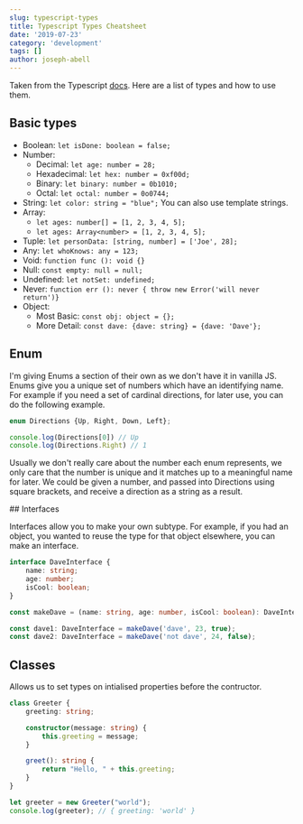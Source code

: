 ```yaml
---
slug: typescript-types
title: Typescript Types Cheatsheet
date: '2019-07-23'
category: 'development'
tags: []
author: joseph-abell
---
```


Taken from the Typescript [docs](https://www.typescriptlang.org/docs/handbook/basic-types.html).
Here are a list of types and how to use them.

## Basic types

* Boolean: `let isDone: boolean = false;`
* Number:
  * Decimal: `let age: number = 28;`
  * Hexadecimal: `let hex: number = 0xf00d;`
  * Binary: `let binary: number = 0b1010;`
  * Octal: `let octal: number = 0o0744;`
* String: `let color: string = "blue";` You can also use template strings.
* Array:
  * `let ages: number[] = [1, 2, 3, 4, 5];`
  * `let ages: Array<number> = [1, 2, 3, 4, 5];`
* Tuple: `let personData: [string, number] = ['Joe', 28];`
* Any: `let whoKnows: any = 123;`
* Void: `function func (): void {}`
* Null: `const empty: null = null;`
* Undefined: `let notSet: undefined;`
* Never: `function err (): never { throw new Error('will never return')}`
* Object:
  * Most Basic: `const obj: object = {};`
  * More Detail: `const dave: {dave: string} = {dave: 'Dave'};`

## Enum

I'm giving Enums a section of their own as we don't have it in vanilla JS.
Enums give you a unique set of numbers which have an identifying name. For
example if you need a set of cardinal directions, for later use, you can
do the following example.

```ts
enum Directions {Up, Right, Down, Left};

console.log(Directions[0]) // Up
console.log(Directions.Right) // 1

```

Usually we don't really care about the number each enum represents, we only care
that the number is unique and it matches up to a meaningful name for later. We could
be given a number, and passed into Directions using square brackets, and receive a
direction as a string as a result.

## Interfaces

Interfaces allow you to make your own subtype. For example, if you had an object, you wanted to
reuse the type for that object elsewhere, you can make an interface.

```ts
interface DaveInterface {
    name: string;
    age: number;
    isCool: boolean;
}

const makeDave = (name: string, age: number, isCool: boolean): DaveInterface => ({name, age, isCool});

const dave1: DaveInterface = makeDave('dave', 23, true);
const dave2: DaveInterface = makeDave('not dave', 24, false);
```

## Classes

Allows us to set types on intialised properties before the contructor.

```ts
class Greeter {
    greeting: string;

    constructor(message: string) {
        this.greeting = message;
    }

    greet(): string {
        return "Hello, " + this.greeting;
    }
}

let greeter = new Greeter("world");
console.log(greeter); // { greeting: 'world' }
```
